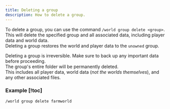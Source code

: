 ```yaml
---
title: Deleting a group
description: How to delete a group.
---
```


To delete a group, you can use the command `/world group delete <group>`.  
This will delete the specified group and all associated data, including player data and world data.  
Deleting a group restores the world and player data to the `unowned` group.

<Callout type="error" title="Caution">

Deleting a group is irreversible. Make sure to back up any important data before proceeding.  
 The group's entire folder will be permanently deleted.  
 This includes all player data, world data (_not the worlds themselves_), and any other associated files.

</Callout>

### Example [!toc]

```
/world group delete farmworld
```
